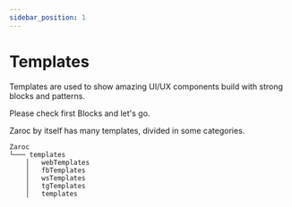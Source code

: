 ```yaml
---
sidebar_position: 1
---
```


# Templates


Templates are used to show amazing UI/UX components build with strong blocks and patterns.

Please check first Blocks and let's go.

Zaroc by itself has many templates, divided in some categories.

```shell
Zaroc
└─── templates
    │   webTemplates
    │   fbTemplates
    │   wsTemplates
    │   tgTemplates
    │   templates
```

